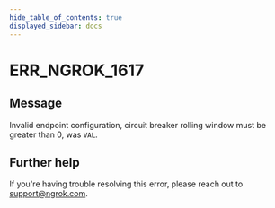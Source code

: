 ```yaml
---
hide_table_of_contents: true
displayed_sidebar: docs
---
```



# ERR_NGROK_1617

## Message

Invalid endpoint configuration, circuit breaker rolling window must be greater than 0, was `VAL`.

<ErrorDetails error="err_ngrok_1617" />

## Further help

If you're having trouble resolving this error, please reach out to [support@ngrok.com](mailto:support@ngrok.com?subject=Help%20with%20ERR_NGROK_1617).
